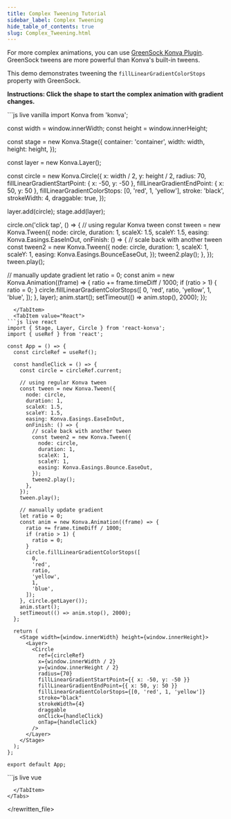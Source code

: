 ---
title: Complex Tweening Tutorial
sidebar_label: Complex Tweening
hide_table_of_contents: true
slug: Complex_Tweening.html
---

For more complex animations, you can use [GreenSock Konva Plugin](https://github.com/konvajs/greensock-plugin).
GreenSock tweens are more powerful than Konva's built-in tweens.

This demo demonstrates tweening the `fillLinearGradientColorStops` property with GreenSock.

**Instructions: Click the shape to start the complex animation with gradient changes.**


<Tabs>
  <TabItem value="Vanilla" default>
```js live vanilla
import Konva from 'konva';

const width = window.innerWidth;
const height = window.innerHeight;

const stage = new Konva.Stage({
container: 'container',
width: width,
height: height,
});

const layer = new Konva.Layer();

const circle = new Konva.Circle({
x: width / 2,
y: height / 2,
radius: 70,
fillLinearGradientStartPoint: { x: -50, y: -50 },
fillLinearGradientEndPoint: { x: 50, y: 50 },
fillLinearGradientColorStops: [0, 'red', 1, 'yellow'],
stroke: 'black',
strokeWidth: 4,
draggable: true,
});

layer.add(circle);
stage.add(layer);

circle.on('click tap', () => {
// using regular Konva tween
const tween = new Konva.Tween({
node: circle,
duration: 1,
scaleX: 1.5,
scaleY: 1.5,
easing: Konva.Easings.EaseInOut,
onFinish: () => {
// scale back with another tween
const tween2 = new Konva.Tween({
node: circle,
duration: 1,
scaleX: 1,
scaleY: 1,
easing: Konva.Easings.BounceEaseOut,
});
tween2.play();
},
});
tween.play();

// manually update gradient
let ratio = 0;
const anim = new Konva.Animation((frame) => {
ratio += frame.timeDiff / 1000;
if (ratio > 1) {
ratio = 0;
}
circle.fillLinearGradientColorStops([
0,
'red',
ratio,
'yellow',
1,
'blue',
]);
}, layer);
anim.start();
setTimeout(() => anim.stop(), 2000);
});

````
  </TabItem>
  <TabItem value="React">
```js live react
import { Stage, Layer, Circle } from 'react-konva';
import { useRef } from 'react';

const App = () => {
  const circleRef = useRef();

  const handleClick = () => {
    const circle = circleRef.current;

    // using regular Konva tween
    const tween = new Konva.Tween({
      node: circle,
      duration: 1,
      scaleX: 1.5,
      scaleY: 1.5,
      easing: Konva.Easings.EaseInOut,
      onFinish: () => {
        // scale back with another tween
        const tween2 = new Konva.Tween({
          node: circle,
          duration: 1,
          scaleX: 1,
          scaleY: 1,
          easing: Konva.Easings.Bounce.EaseOut,
        });
        tween2.play();
      },
    });
    tween.play();

    // manually update gradient
    let ratio = 0;
    const anim = new Konva.Animation((frame) => {
      ratio += frame.timeDiff / 1000;
      if (ratio > 1) {
        ratio = 0;
      }
      circle.fillLinearGradientColorStops([
        0,
        'red',
        ratio,
        'yellow',
        1,
        'blue',
      ]);
    }, circle.getLayer());
    anim.start();
    setTimeout(() => anim.stop(), 2000);
  };

  return (
    <Stage width={window.innerWidth} height={window.innerHeight}>
      <Layer>
        <Circle
          ref={circleRef}
          x={window.innerWidth / 2}
          y={window.innerHeight / 2}
          radius={70}
          fillLinearGradientStartPoint={{ x: -50, y: -50 }}
          fillLinearGradientEndPoint={{ x: 50, y: 50 }}
          fillLinearGradientColorStops={[0, 'red', 1, 'yellow']}
          stroke="black"
          strokeWidth={4}
          draggable
          onClick={handleClick}
          onTap={handleClick}
        />
      </Layer>
    </Stage>
  );
};

export default App;
````

  </TabItem>
  <TabItem value="Vue">
```js live vue
<template>
  <v-stage :config="stageSize">
    <v-layer ref="layerRef">
      <v-circle
        :config="circleConfig"
        @click="handleClick"
        @tap="handleClick"
        ref="circleRef"
      />
    </v-layer>
  </v-stage>
</template>

<script setup>
import { ref } from 'vue';
import Konva from 'konva';

const stageSize = {
  width: window.innerWidth,
  height: window.innerHeight
};

const circleConfig = {
  x: window.innerWidth / 2,
  y: window.innerHeight / 2,
  radius: 70,
  fillLinearGradientStartPoint: { x: -50, y: -50 },
  fillLinearGradientEndPoint: { x: 50, y: 50 },
  fillLinearGradientColorStops: [0, 'red', 1, 'yellow'],
  stroke: 'black',
  strokeWidth: 4,
  draggable: true
};

const circleRef = ref(null);
const layerRef = ref(null);

const handleClick = () => {
  const circle = circleRef.value.getNode();
  
  // using regular Konva tween
  const tween = new Konva.Tween({
    node: circle,
    duration: 1,
    scaleX: 1.5,
    scaleY: 1.5,
    easing: Konva.Easings.EaseInOut,
    onFinish: () => {
      // scale back with another tween
      const tween2 = new Konva.Tween({
        node: circle,
        duration: 1,
        scaleX: 1,
        scaleY: 1,
        easing: Konva.Easings.Bounce.EaseOut,
      });
      tween2.play();
    },
  });
  tween.play();

  // manually update gradient
  let ratio = 0;
  const anim = new Konva.Animation((frame) => {
    ratio += frame.timeDiff / 1000;
    if (ratio > 1) {
      ratio = 0;
    }
    circle.fillLinearGradientColorStops([
      0,
      'red',
      ratio,
      'yellow',
      1,
      'blue',
    ]);
  }, layerRef.value.getNode());
  anim.start();
  setTimeout(() => anim.stop(), 2000);
};
</script>

```
  </TabItem>
</Tabs>
```

</rewritten_file>
